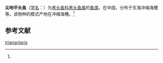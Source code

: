 {{Speciesbox
| name = 尖吻平头鱼
| status = 
| status_system = 
| image = 
| genus = Alepocephalus
| species = triangnlaris
| authority = (Okamura et Kawanishi, 1984)<ref name='id5498'>{{cite web| url =http://www.bioinfo.cn/db05/BjdwSpecies.php?action=view&id=5498| title =尖吻平头鱼| work =《中国动物物种编目数据库》| publisher =中国科学院微生物研究所| author =中国科学院动物研究所| accessdate =2009-04-11| deadurl =yes| archiveurl =https://web.archive.org/web/20160305071029/http://www.bioinfo.cn/db05/BjdwSpecies.php?action=view&id=5498| archivedate =2016-03-05}}</ref>
}}

'''尖吻平头鱼'''（[[学名|学名]]：{{lang|la|''Alepocephalus triangnlaris''}}）为[[黑头鱼科|黑头鱼科]][[黑头鱼属|黑头鱼属]]的[[鱼类|鱼类]]。在中国，分布于东海冲绳海槽等。该物种的模式产地在冲绳海槽。<ref name='id5498'/>

== 参考文献 ==
{{reflist}}

{{Wikispecies|Alepocephalus triangnlaris}}

[[Category:黑头鱼属|triangnlaris]]


{{鮭形目小作品}}
